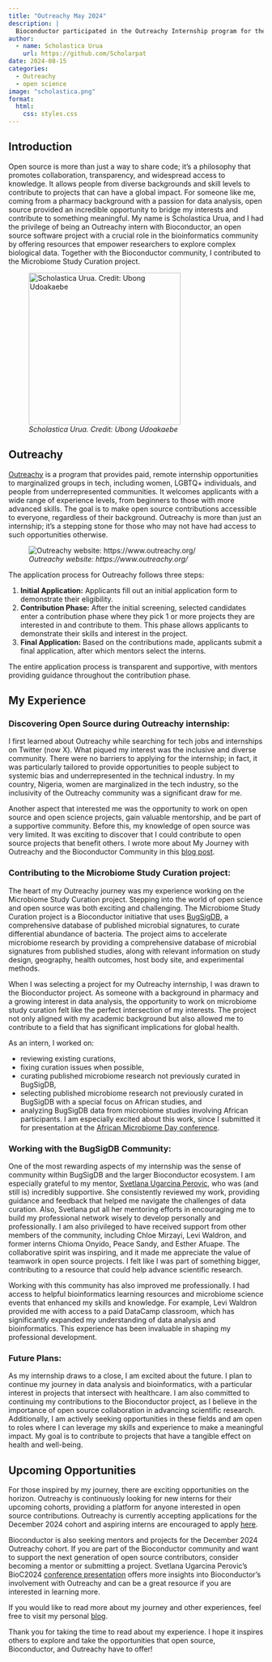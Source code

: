 ```yaml
---
title: "Outreachy May 2024"
description: |
  Bioconductor participated in the Outreachy Internship program for the May 2024 cohort. In this post, our intern shares her journey, detailing her experience working on the Microbiome Study Curation project and Bioconductor in general.
author:
  - name: Scholastica Urua
    url: https://github.com/Scholarpat
date: 2024-08-15
categories:
  - Outreachy
  - open science
image: "scholastica.png"
format:
  html:
    css: styles.css
---
```


## Introduction

Open source is more than just a way to share code; it’s a philosophy that promotes collaboration, transparency, and widespread access to knowledge. It allows people from diverse backgrounds and skill levels to contribute to projects that can have a global impact. For someone like me, coming from a pharmacy background with a passion for data analysis, open source provided an incredible opportunity to bridge my interests and contribute to something meaningful. My name is Scholastica Urua, and I had the privilege of being an Outreachy intern with Bioconductor, an open source software project with a crucial role in the bioinformatics community by offering resources that empower researchers to explore complex biological data. Together with the Bioconductor community, I contributed to the Microbiome Study Curation project.

![*Scholastica Urua. Credit: Ubong Udoakaebe*](scholastica.png){height=300px}

## Outreachy
[Outreachy](https://www.outreachy.org/) is a program that provides paid, remote internship opportunities to marginalized groups in tech, including women, LGBTQ+ individuals, and people from underrepresented communities. It welcomes applicants with a wide range of experience levels, from beginners to those with more advanced skills. The goal is to make open source contributions accessible to everyone, regardless of their background. Outreachy is more than just an internship; it’s a stepping stone for those who may not have had access to such opportunities otherwise.

![*Outreachy website: https://www.outreachy.org/*](outreachyimage.png)

The application process for Outreachy follows three steps:

1. **Initial Application:** Applicants fill out an initial application form to demonstrate their eligibility.
2. **Contribution Phase:** After the initial screening, selected candidates enter a contribution phase where they pick 1 or more projects they are interested in and contribute to them. This phase allows applicants to demonstrate their skills and interest in the project.
3. **Final Application:** Based on the contributions made, applicants submit a final application, after which mentors select the interns.

The entire application process is transparent and supportive, with mentors providing guidance throughout the contribution phase.

## My Experience

### Discovering Open Source during Outreachy internship:

I first learned about Outreachy while searching for tech jobs and internships on Twitter (now X). What piqued my interest was the inclusive and diverse community. There were no barriers to applying for the internship; in fact, it was particularly tailored to provide opportunities to people subject to systemic bias and underrepresented in the technical industry. In my country, Nigeria, women are marginalized in the tech industry, so the inclusivity of the Outreachy community was a significant draw for me.

Another aspect that interested me was the opportunity to work on open source and open science projects, gain valuable mentorship, and be part of a supportive community. Before this, my knowledge of open source was very limited. It was exciting to discover that I could contribute to open source projects that benefit others. I wrote more about My Journey with Outreachy and the Bioconductor Community in this [blog post](https://scholasticaurua.wordpress.com/2024/05/28/my-journey-with-outreachy-and-the-bioconductor-community/).

### Contributing to the Microbiome Study Curation project:

The heart of my Outreachy journey was my experience working on the Microbiome Study Curation project. Stepping into the world of open science and open source was both exciting and challenging. The Microbiome Study Curation project is a Bioconductor initiative that uses [BugSigDB](https://bugsigdb.org/), a comprehensive database of published microbial signatures, to curate differential abundance of bacteria. The project aims to accelerate microbiome research by providing a comprehensive database of microbial signatures from published studies, along with relevant information on study design, geography, health outcomes, host body site, and experimental methods.

When I was selecting a project for my Outreachy internship, I was drawn to the Bioconductor project. As someone with a background in pharmacy and a growing interest in data analysis, the opportunity to work on microbiome study curation felt like the perfect intersection of my interests. The project not only aligned with my academic background but also allowed me to contribute to a field that has significant implications for global health.

As an intern, I worked on:

-   reviewing existing curations,
-   fixing curation issues when possible,
-   curating published microbiome research not previously curated in BugSigDB,
-   selecting published microbiome research not previously curated in BugSigDB with a special focus on African studies, and
-   analyzing BugSigDB data from microbiome studies involving African participants. I am especially excited about this work, since I submitted it for presentation at the [African Microbiome Day conference](https://h3africa.org/index.php/african-microbiome-day-30/). 

### Working with the BugSigDB Community:

One of the most rewarding aspects of my internship was the sense of community within BugSigDB and the larger Bioconductor ecosystem. I am especially grateful to my mentor, [Svetlana Ugarcina Perovic](https://twitter.com/svetlana_up), who was (and still is) incredibly supportive. She consistently reviewed my work, providing guidance and feedback that helped me navigate the challenges of data curation. Also, Svetlana put all her mentoring efforts in encouraging me to build my professional network wisely to develop personally and professionally. I am also privileged to have received support from other members of the community, including Chloe Mirzayi, Levi Waldron, and former interns Chioma Onyido, Peace Sandy, and Esther Afuape. The collaborative spirit was inspiring, and it made me appreciate the value of teamwork in open source projects. I felt like I was part of something bigger, contributing to a resource that could help advance scientific research.

Working with this community has also improved me professionally. I had access to helpful bioinformatics learning resources and microbiome science events that enhanced my skills and knowledge. For example, Levi Waldron provided me with access to a paid DataCamp classroom, which has significantly expanded my understanding of data analysis and bioinformatics. This experience has been invaluable in shaping my professional development.

### Future Plans:

As my internship draws to a close, I am excited about the future. I plan to continue my journey in data analysis and bioinformatics, with a particular interest in projects that intersect with healthcare. I am also committed to continuing my contributions to the Bioconductor project, as I believe in the importance of open source collaboration in advancing scientific research. Additionally, I am actively seeking opportunities in these fields and am open to roles where I can leverage my skills and experience to make a meaningful impact. My goal is to contribute to projects that have a tangible effect on health and well-being.

## Upcoming Opportunities

For those inspired by my journey, there are exciting opportunities on the horizon. Outreachy is continuously looking for new interns for their upcoming cohorts, providing a platform for anyone interested in open source contributions. Outreachy is currently accepting applications for the December 2024 cohort and aspiring interns are encouraged to apply [here](https://www.outreachy.org/apply/).

Bioconductor is also seeking mentors and projects for the December 2024 Outreachy cohort. If you are part of the Bioconductor community and want to support the next generation of open source contributors, consider becoming a mentor or submitting a project. Svetlana Ugarcina Perovic’s BioC2024 [conference presentation](https://youtu.be/aeRaYSt3aM0?si=JabzxY2316Io7t3N) offers more insights into Bioconductor’s involvement with Outreachy and can be a great resource if you are interested in learning more.

If you would like to read more about my journey and other experiences, feel free to visit my personal [blog](https://scholasticaurua.wordpress.com/).

Thank you for taking the time to read about my experience. I hope it inspires others to explore and take the opportunities that open source, Bioconductor, and Outreachy have to offer!
